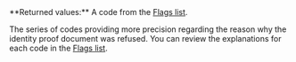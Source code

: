 <ParamField body="Flags" type="array">     
**Returned values:** A code from the <a href="/guides/users/verification/documents/submission/refusals" target="_blank">Flags list</a>.  

The series of codes providing more precision regarding the reason why the identity proof document was refused. You can review the explanations for each code in the <a href="/guides/users/verification/documents/submission/refusals" target="_blank">Flags list</a>.  
</ParamField>